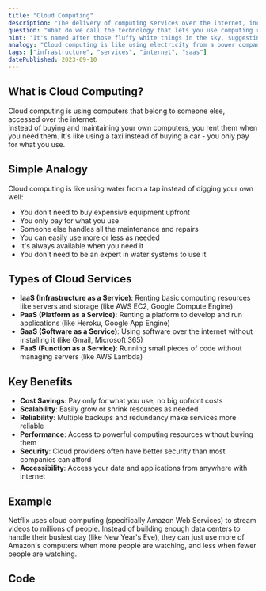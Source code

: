 ```yaml
---
title: "Cloud Computing"
description: "The delivery of computing services over the internet, including servers, storage, databases, networking, software, and more."
question: "What do we call the technology that lets you use computing resources over the internet instead of having physical hardware in your building?"
hint: "It's named after those fluffy white things in the sky, suggesting that your data and applications are somewhere 'up there'."
analogy: "Cloud computing is like using electricity from a power company instead of generating your own. Rather than buying, installing, and maintaining your own power generator (servers), you simply plug into the grid (cloud) and pay only for what you use. The power company handles all the complex equipment, maintenance, and scaling issues, while you just enjoy the service without worrying about how it's produced."
tags: ["infrastructure", "services", "internet", "saas"]
datePublished: 2023-09-10
---
```


## What is Cloud Computing?

Cloud computing is using computers that belong to someone else, accessed over the internet. 
<br/>
Instead of buying and maintaining your own computers, you rent them when you need them. It's like using a taxi instead of buying a car - you only pay for what you use.

## Simple Analogy

Cloud computing is like using water from a tap instead of digging your own well:

- You don't need to buy expensive equipment upfront
- You only pay for what you use
- Someone else handles all the maintenance and repairs
- You can easily use more or less as needed
- It's always available when you need it
- You don't need to be an expert in water systems to use it

## Types of Cloud Services

- **IaaS (Infrastructure as a Service)**: Renting basic computing resources like servers and storage (like AWS EC2, Google Compute Engine)
- **PaaS (Platform as a Service)**: Renting a platform to develop and run applications (like Heroku, Google App Engine)
- **SaaS (Software as a Service)**: Using software over the internet without installing it (like Gmail, Microsoft 365)
- **FaaS (Function as a Service)**: Running small pieces of code without managing servers (like AWS Lambda)

## Key Benefits

- **Cost Savings**: Pay only for what you use, no big upfront costs
- **Scalability**: Easily grow or shrink resources as needed
- **Reliability**: Multiple backups and redundancy make services more reliable
- **Performance**: Access to powerful computing resources without buying them
- **Security**: Cloud providers often have better security than most companies can afford
- **Accessibility**: Access your data and applications from anywhere with internet

## Example

Netflix uses cloud computing (specifically Amazon Web Services) to stream videos to millions of people. Instead of building enough data centers to handle their busiest day (like New Year's Eve), they can just use more of Amazon's computers when more people are watching, and less when fewer people are watching.

## Code

```javascript
